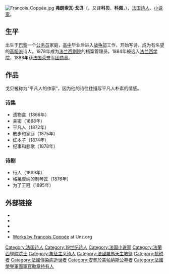 {{noteTA
|1=zh-hans:弗朗索瓦; zh-tw:法蘭索瓦;
|2=zh-hans:戈贝; zh-tw:科佩;
}}
[[File:François_Coppée.jpg|thumb]]
'''弗朗索瓦·戈贝'''（{{lang|fr|François Coppée}}，又译'''科贝'''、'''科佩'''，{{bd|1842年|1月26日|1908年|5月23日}}），[[法国|法国]][[诗人|诗人]]、[[小说家|小说家]]。

== 生平 ==
出生于[[巴黎|巴黎]]一个[[公务员|公务员]]家庭，[[高中|高中]]毕业后进入[[战争部|战争部]]工作，开始写诗，成为有名望的[[高蹈派|高蹈派]]诗人。1878年成为[[法兰西剧院|法兰西剧院]]的档案管理员，1884年被选入[[法兰西学院_(机构)|法兰西学院]]，1888年获[[法国荣誉军团勋章|法国荣誉军团勋章]]。

== 作品 ==
戈贝被称为“平凡人的作家”，因为他的诗往往描写平凡人朴素的情感。

=== 诗集 ===
* 遗物盒（1866年）
* 亲密（1868年）
* 平凡人（1872年）
* 散步和家庭（1875年）
* 红本子（1874年）
* 纪事和悲歌（1878年）

=== 诗剧 ===
* 行人（1869年）
* 格莱摩纳的制琴匠（1876年）
* 为了王冠（1895年）

==外部链接==
{{commons category}}
* {{wikisource author-inline|:en:Author:François Édouard Joachim Coppée|弗朗索瓦·戈贝}}{{en}}
* {{Gutenberg author |id=Coppée,+François | name=François Coppée}}
* {{Internet Archive author |sname=François Coppée |sopt=w}} 
* {{Librivox author |id=996}}
* [http://www.unz.org/Author/CoppeeFrancois Works by François Coppée] {{Wayback|url=http://www.unz.org/Author/CoppeeFrancois |date=20160303233802 }} at Unz.org

{{France-writer-stub}}
{{Authority control}}
{{DEFAULTSORT:Coppee, Francois}}
[[Category:法国诗人|Category:法国诗人]]
[[Category:19世纪诗人|Category:19世纪诗人]]
[[Category:法国小说家|Category:法国小说家]]
[[Category:法蘭西學院院士|Category:法蘭西學院院士]]
[[Category:象征主义诗人|Category:象征主义诗人]]
[[Category:法國羅馬天主教徒|Category:法國羅馬天主教徒]]
[[Category:抗税者|Category:抗税者]]
[[Category:法國傳染病逝世者|Category:法國傳染病逝世者]]
[[Category:安葬於蒙帕納斯公墓者|Category:安葬於蒙帕納斯公墓者]]
[[Category:法國榮譽軍團軍官勳章持有人|Category:法國榮譽軍團軍官勳章持有人]]